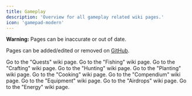 ```yaml
---
title: Gameplay
description: 'Overview for all gameplay related wiki pages.'
icon: 'gamepad-modern'
---
```


<Warning>**Warning:** Pages can be inaccurate or out of date.</Warning>

Pages can be added/edited or removed on [GitHub](https://github.com/discolalo/vinter-wiki).

<CardGroup cols={4}>
  <Card
    title="Quests"
    icon="book"
    href="/gameplay/quests"
  >
    Go to the "Quests" wiki page.
  </Card>
  <Card
    title="Fishing"
    icon="fishing-rod"
    href="/gameplay/fishing"
  >
    Go to the "Fishing" wiki page.
  </Card>
  <Card
    title="Crafting"
    icon="hammer"
    href="/gameplay/crafting"
  >
    Go to the "Crafting" wiki page.
  </Card>
  <Card
    title="Hunting"
    icon="person-rifle"
    href="/gameplay/hunting"
  >
    Go to the "Hunting" wiki page.
  </Card>
  <Card
    title="Planting"
    icon="seedling"
    href="/gameplay/planting"
  >
    Go to the "Planting" wiki page.
  </Card>
  <Card
    title="Cooking"
    icon="hat-chef"
    href="/gameplay/cooking"
  >
    Go to the "Cooking" wiki page.
  </Card>
  <Card
    title="Compendium"
    icon="list-check"
    href="/gameplay/compendium"
  >
    Go to the "Compendium" wiki page.
  </Card>
  <Card
    title="Equipment"
    icon="shirt"
    href="/gameplay/equipment"
  >
    Go to the "Equipment" wiki page.
  </Card>
    <Card
    title="Airdrops"
    icon="container-storage"
    href="/gameplay/airdrops"
  >
    Go to the "Airdrops" wiki page.
  </Card>
    <Card
    title="Energy"
    icon="bolt"
    href="/gameplay/energy"
  >
    Go to the "Energy" wiki page.
  </Card>
</CardGroup>
